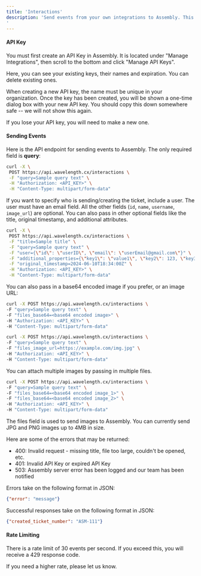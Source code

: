 ```yaml
---
title: 'Interactions'
description: 'Send events from your own integrations to Assembly. This is a great way to track how your customers are interacting with your product.
'
---
```

#### API Key

You must first create an API Key in Assembly. It is located under "Manage Integrations", then scroll to the bottom and click "Manage API Keys".

Here, you can see your existing keys, their names and expiration. You can delete existing ones. 

When creating a new API key, the name must be unique in your organization. Once the key has been created, you will be shown a one-time dialog box with your new API key. You should copy this down somewhere safe -- we will not show this again. 

If you lose your API key, you will need to make a new one.

#### Sending Events

Here is the API endpoint for sending events to Assembly. The only required field is <b>query</b>:

```bash
curl -X \
 POST https://api.wavelength.cx/interactions \
 -F "query=Sample query text" \
 -H "Authorization: <API_KEY>" \
 -H "Content-Type: multipart/form-data" 
```

If you want to specify who is sending/creating the ticket, include a user. The user must have an email field. All the other fields (`id`, `name`, `username`, `image_url`) are optional.
You can also pass in other optional fields like the title, original timestamp, and additional attributes.

```bash
curl -X \
 POST https://api.wavelength.cx/interactions \
 -F "title=Sample title" \
 -F "query=Sample query text" \
 -F "user={\"id\": \"userID\", \"email\": \"userEmail@gmail.com\"}" \
 -F "additional_properties={\"key1\": \"value1\", \"key2\": 123, \"key3\": \"value3\"}" \
 -F "original_timestamp=2024-06-10T18:34:00Z" \
 -H "Authorization: <API_KEY>" \
 -H "Content-Type: multipart/form-data"
```


You can also pass in a base64 encoded image if you prefer, or an image URL:

```bash
curl -X POST https://api.wavelength.cx/interactions \
-F "query=Sample query text" \
-F "files_base64=<base64 encoded image>" \
-H "Authorization: <API_KEY>" \
-H "Content-Type: multipart/form-data"
```

```bash
curl -X POST https://api.wavelength.cx/interactions \
-F "query=Sample query text" \
-F "files_image_url=https://example.com/img.jpg" \
-H "Authorization: <API_KEY>" \
-H "Content-Type: multipart/form-data"
```

You can attach multiple images by passing in multiple files.

```bash
curl -X POST https://api.wavelength.cx/interactions \
-F "query=Sample query text" \
-F "files_base64=<base64 encoded image_1>" \
-F "files_base64=<base64 encoded image_2>" \
-H "Authorization: <API_KEY>" \
-H "Content-Type: multipart/form-data"
```


The files field is used to send images to Assembly. You can currently send JPG and PNG images up to 4MB in size.

Here are some of the errors that may be returned:

- 400: Invalid request - missing title, file too large, couldn't be opened, etc.
- 401: Invalid API Key or expired API Key
- 503: Assembly server error has been logged and our team has been notified

Errors take on the following format in JSON:

```json
{"error": "message"}
```

Successful responses take on the following format in JSON:

```json
{"created_ticket_number": "ASM-111"}
```

#### Rate Limiting

There is a rate limit of 30 events per second. If you exceed this, you will receive a 429 response code.

If you need a higher rate, please let us know.
